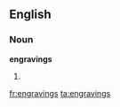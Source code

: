==English==

===Noun===
'''engravings'''

# {{plural of|[[engraving]]}}

[[fr:engravings]]
[[ta:engravings]]
